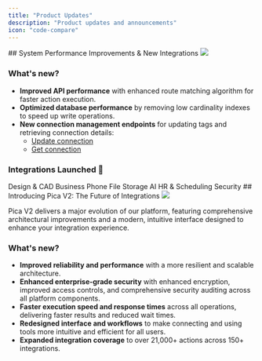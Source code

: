 ```yaml
---
title: "Product Updates"
description: "Product updates and announcements"
icon: "code-compare"
---
```


<Update label="August 5, 2025" description="v2.0.1">
  ## System Performance Improvements & New Integrations
  
  <Frame>
    <img src="./images/5-8-2025.png" />
  </Frame>

  ### What's new?
  - **Improved API performance** with enhanced route matching algorithm for faster action execution.
  - **Optimized database performance** by removing low cardinality indexes to speed up write operations.
  - **New connection management endpoints** for updating tags and retrieving connection details:
    - [Update connection](/api-reference/vault/connections/update)
    - [Get connection](/api-reference/vault/connections/get)

  ### Integrations Launched 🚀
  <CardGroup cols={3}>
    <Card title="Autodesk" icon="https://assets.picaos.com/connectors/autodesk.svg" href="https://autodesk.com">Design & CAD</Card>
    <Card title="OpenPhone" icon="https://assets.picaos.com/connectors/open-phone.svg" href="https://openphone.com">Business Phone</Card>
    <Card title="Dropbox" icon="https://assets.picaos.com/connectors/dropbox.svg" href="https://dropbox.com">File Storage</Card>
    <Card title="Deck" icon="https://assets.picaos.com/connectors/deck-co.svg" href="https://deck.co">AI</Card>
    <Card title="Sling" icon="https://assets.picaos.com/connectors/sling.svg" href="https://getsling.com">HR & Scheduling</Card>
    <Card title="1Password" icon="https://assets.picaos.com/connectors/1-password.svg" href="https://1password.com">Security</Card>
  </CardGroup>
  
</Update>

<Update label="July 19, 2025" description="v2.0.0">
  ## Introducing Pica V2: The Future of Integrations
  
  <Frame>
    <img src="./images/19-7-2025.png" />
  </Frame>

  Pica V2 delivers a major evolution of our platform, featuring comprehensive architectural improvements and a modern, intuitive interface designed to enhance your integration experience.

  ### What's new?

  - **Improved reliability and performance** with a more resilient and scalable architecture.
  - **Enhanced enterprise-grade security** with enhanced encryption, improved access controls, and comprehensive security auditing across all platform components.
  - **Faster execution speed and response times** across all operations, delivering faster results and reduced wait times.
  - **Redesigned interface and workflows** to make connecting and using tools more intuitive and efficient for all users.
  - **Expanded integration coverage** to over 21,000+ actions across 150+ integrations.
  
</Update>
